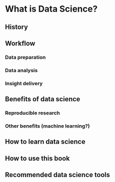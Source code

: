 # What is Data Science? {#data_science}

## History
## Workflow
### Data preparation
### Data analysis
### Insight delivery
## Benefits of data science
### Reproducible research
### Other benefits (machine learning?)
## How to learn data science
## How to use this book
## Recommended data science tools

